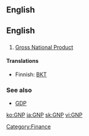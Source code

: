 ==English==
==English==

==={{initialism}}===
{{wikipedia}}
# [[gross national product|Gross National Product]]

====Translations====
{{top}}
*Finnish: [[BKT]]
{{bottom}}

===See also===
* [[GDP]]

[[Category:Finance]]

[[ko:GNP]]
[[ja:GNP]]
[[sk:GNP]]
[[vi:GNP]]